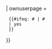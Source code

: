 <!-- Keep in sync with [[Template:Editnotice_load/content]] -->
{{Editnotice load/notext/core
| group allowed = {{ns has subpages}}
| groupnotice = Template:Editnotices/Group/{{FULLROOTPAGENAME}}
| pagenotice = 
  {{#ifeq: {{SUBJECTSPACE}}#{{PAGENAME}} | {{ns:User}}#{{BASEPAGENAME}}
  | {{FULLPAGENAME}}/Editnotice
  | Template:Editnotices/Page/{{FULLPAGENAME}}
  }}
| ownuserpage = 
  {{#ifeq: {{SUBJECTSPACE}}#{{PAGENAME}} | {{ns:User}}#{{REVISIONUSER}}
  | yes
  }}
}}